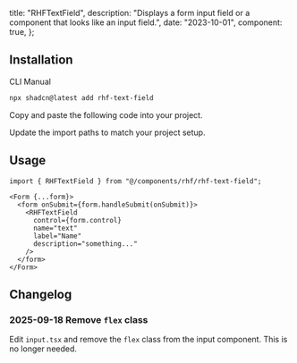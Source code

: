   title: "RHFTextField",
  description:
    "Displays a form input field or a component that looks like an input field.",
  date: "2023-10-01",
  component: true,
};

<ComponentPreview
  name="rhf-text-field"
  className="[&_input]:max-w-xs"
  description="A form input component."
/>

## Installation

<CodeTabs>

<TabsList>
  <TabsTrigger value="cli">CLI</TabsTrigger>
  <TabsTrigger value="manual">Manual</TabsTrigger>
</TabsList>
<TabsContent value="cli">

```bash
npx shadcn@latest add rhf-text-field
```

</TabsContent>

<TabsContent value="manual">

<Steps>

<Step>Copy and paste the following code into your project.</Step>

<ComponentSource
  src="@/components/rhf/rhf-text-field.tsx"
  title="components/rhf/rhf-text-field.tsx"
/>

<Step>Update the import paths to match your project setup.</Step>

</Steps>

</TabsContent>

</CodeTabs>

## Usage

```tsx
import { RHFTextField } from "@/components/rhf/rhf-text-field";
```

```tsx
<Form {...form}>
  <form onSubmit={form.handleSubmit(onSubmit)}>
    <RHFTextField
      control={form.control}
      name="text"
      label="Name"
      description="something..."
    />
  </form>
</Form>
```

## Changelog

### 2025-09-18 Remove `flex` class

Edit `input.tsx` and remove the `flex` class from the input component. This is no longer needed.
